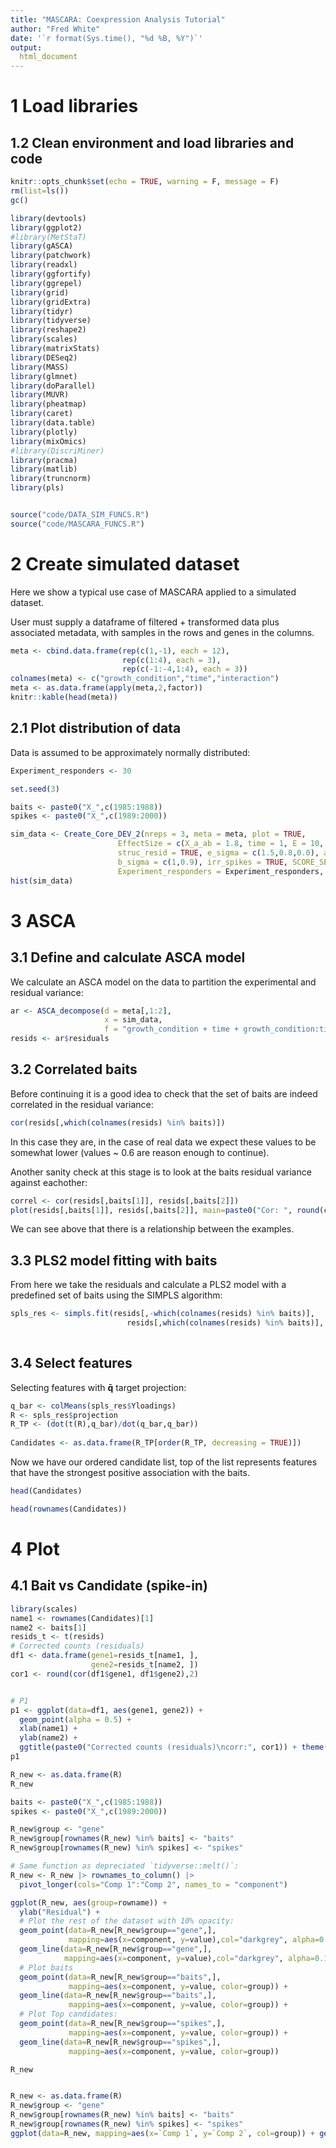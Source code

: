 ```yaml
---
title: "MASCARA: Coexpression Analysis Tutorial"
author: "Fred White"
date: '`r format(Sys.time(), "%d %B, %Y")`'
output: 
  html_document
---
```


# 1 Load libraries

## 1.2 Clean environment and load libraries and code

```r
knitr::opts_chunk$set(echo = TRUE, warning = F, message = F)
rm(list=ls())
gc()
```

```r
library(devtools)
library(ggplot2)
#library(MetStaT)
library(gASCA)
library(patchwork)
library(readxl)
library(ggfortify)
library(ggrepel)
library(grid)
library(gridExtra)
library(tidyr)
library(tidyverse)
library(reshape2)
library(scales)
library(matrixStats)
library(DESeq2)
library(MASS)
library(glmnet)
library(doParallel)    
library(MUVR) 
library(pheatmap)
library(caret)
library(data.table)
library(plotly)
library(mixOmics)
#library(DiscriMiner)
library(pracma)
library(matlib)
library(truncnorm)
library(pls)


source("code/DATA_SIM_FUNCS.R")
source("code/MASCARA_FUNCS.R")
```

# 2 Create simulated dataset

Here we show a typical use case of MASCARA applied to a simulated dataset.

User must supply a dataframe of filtered + transformed data plus associated metadata, with samples in the rows and genes in the columns.

```r
meta <- cbind.data.frame(rep(c(1,-1), each = 12), 
                         rep(c(1:4), each = 3), 
                         rep(c(-1:-4,1:4), each = 3))
colnames(meta) <- c("growth_condition","time","interaction")
meta <- as.data.frame(apply(meta,2,factor))  
knitr::kable(head(meta))
```

## 2.1 Plot distribution of data

Data is assumed to be approximately normally distributed:

```r
Experiment_responders <- 30

set.seed(3)

baits <- paste0("X_",c(1985:1988))  
spikes <- paste0("X_",c(1989:2000))

sim_data <- Create_Core_DEV_2(nreps = 3, meta = meta, plot = TRUE, 
                        EffectSize = c(X_a_ab = 1.8, time = 1, E = 10, mu = 1, Struc_E = 1), 
                        struc_resid = TRUE, e_sigma = c(1.5,0.8,0.0), a_sigma = c(1,0.7,0.6,0.1),
                        b_sigma = c(1,0.9), irr_spikes = TRUE, SCORE_SEED = 12, 
                        Experiment_responders = Experiment_responders, struc_seed = 127)[[1]]
hist(sim_data)
```

# 3 ASCA

## 3.1 Define and calculate ASCA model

We calculate an ASCA model on the data to partition the experimental and residual variance:

```r
ar <- ASCA_decompose(d = meta[,1:2], 
                     x = sim_data, 
                     f = "growth_condition + time + growth_condition:time")
resids <- ar$residuals
```

## 3.2 Correlated baits

Before continuing it is a good idea to check that the set of baits are indeed correlated in the residual variance:

```r
cor(resids[,which(colnames(resids) %in% baits)])
```

In this case they are, in the case of real data we expect these values to be somewhat lower (values \~ 0.6 are reason enough to continue).

Another sanity check at this stage is to look at the baits residual variance against eachother:

```r

correl <- cor(resids[,baits[1]], resids[,baits[2]])
plot(resids[,baits[1]], resids[,baits[2]], main=paste0("Cor: ", round(correl, 2)), pch=19)

```



We can see above that there is a relationship between the examples.

## 3.3 PLS2 model fitting with baits

From here we take the residuals and calculate a PLS2 model with a predefined set of baits using the SIMPLS algorithm:

```r

spls_res <- simpls.fit(resids[,-which(colnames(resids) %in% baits)],
                          resids[,which(colnames(resids) %in% baits)], ncomp = 2)
  
```

## 3.4 Select features

Selecting features with $\mathbf{\bar{q}}$ target projection:

```r
q_bar <- colMeans(spls_res$Yloadings)
R <- spls_res$projection
R_TP <- (dot(t(R),q_bar)/dot(q_bar,q_bar))
  
Candidates <- as.data.frame(R_TP[order(R_TP, decreasing = TRUE)])
```

Now we have our ordered candidate list, top of the list represents features that have the strongest positive association with the baits.

```r
head(Candidates)
```

```r
head(rownames(Candidates))
```

# 4 Plot

## 4.1 Bait vs Candidate (spike-in)

```r
library(scales)
name1 <- rownames(Candidates)[1]
name2 <- baits[1]
resids_t <- t(resids)
# Corrected counts (residuals)
df1 <- data.frame(gene1=resids_t[name1, ], 
                  gene2=resids_t[name2, ])
cor1 <- round(cor(df1$gene1, df1$gene2),2)


# P1
p1 <- ggplot(data=df1, aes(gene1, gene2)) + 
  geom_point(alpha = 0.5) + 
  xlab(name1) + 
  ylab(name2) +
  ggtitle(paste0("Corrected counts (residuals)\ncorr:", cor1)) + theme(legend.position = "none")
p1
```
```r
R_new <- as.data.frame(R)
R_new

```

```r
baits <- paste0("X_",c(1985:1988))  
spikes <- paste0("X_",c(1989:2000))

R_new$group <- "gene"
R_new$group[rownames(R_new) %in% baits] <- "baits"
R_new$group[rownames(R_new) %in% spikes] <- "spikes"
```

```r
# Same function as depreciated `tidyverse::melt()`:
R_new <- R_new |> rownames_to_column() |> 
  pivot_longer(cols="Comp 1":"Comp 2", names_to = "component")

ggplot(R_new, aes(group=rowname)) + 
  ylab("Residual") +
  # Plot the rest of the dataset with 10% opacity:
  geom_point(data=R_new[R_new$group=="gene",], 
             mapping=aes(x=component, y=value),col="darkgrey", alpha=0.1) +
  geom_line(data=R_new[R_new$group=="gene",], 
            mapping=aes(x=component, y=value),col="darkgrey", alpha=0.1) +
  # Plot baits
  geom_point(data=R_new[R_new$group=="baits",], 
             mapping=aes(x=component, y=value, color=group)) +
  geom_line(data=R_new[R_new$group=="baits",], 
             mapping=aes(x=component, y=value, color=group)) +
  # Plot Top candidates:
  geom_point(data=R_new[R_new$group=="spikes",], 
             mapping=aes(x=component, y=value, color=group)) + 
  geom_line(data=R_new[R_new$group=="spikes",], 
             mapping=aes(x=component, y=value, color=group)) 
```
```r
R_new
```

```r
```

```r
R_new <- as.data.frame(R)
R_new$group <- "gene"
R_new$group[rownames(R_new) %in% baits] <- "baits"
R_new$group[rownames(R_new) %in% spikes] <- "spikes"
ggplot(data=R_new, mapping=aes(x=`Comp 1`, y=`Comp 2`, col=group)) + geom_point()
```

